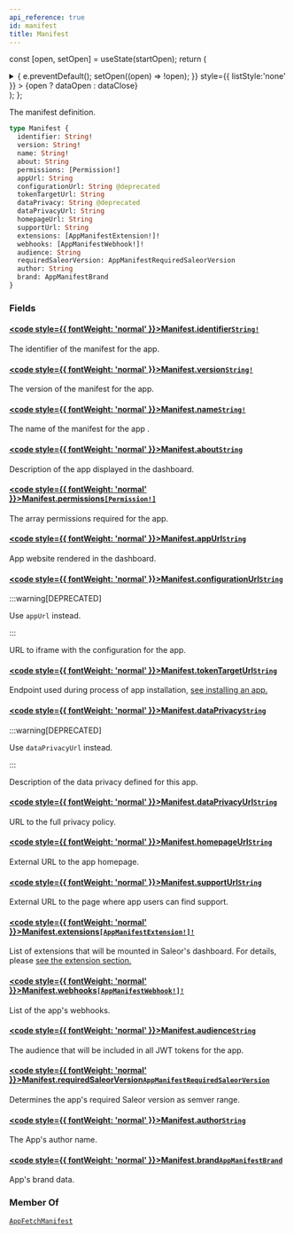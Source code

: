 ```yaml
---
api_reference: true
id: manifest
title: Manifest
---
```






const [open, setOpen] = useState(startOpen);
return (
<details {...(open ? { open: true } : {})} className="details" style={{ border:'none', boxShadow:'none', background:'var(--ifm-background-color)' }}>
<summary
onClick={(e) => {
e.preventDefault();
setOpen((open) => !open);
}}
style={{ listStyle:'none' }} >
{open ? dataOpen : dataClose}
</summary>
{open && children}
</details>
);
};

The manifest definition.

```graphql
type Manifest {
  identifier: String!
  version: String!
  name: String!
  about: String
  permissions: [Permission!]
  appUrl: String
  configurationUrl: String @deprecated
  tokenTargetUrl: String
  dataPrivacy: String @deprecated
  dataPrivacyUrl: String
  homepageUrl: String
  supportUrl: String
  extensions: [AppManifestExtension!]!
  webhooks: [AppManifestWebhook!]!
  audience: String
  requiredSaleorVersion: AppManifestRequiredSaleorVersion
  author: String
  brand: AppManifestBrand
}
```

### Fields

#### [<code style={{ fontWeight: 'normal' }}>Manifest.<b>identifier</b></code>](#)<Bullet />[`String!`](../../../api-reference/miscellaneous/scalars/string.mdx) <Badge class="badge badge--secondary" text="non-null"/> <Badge class="badge badge--secondary" text="scalar"/> <Badge class="badge badge--secondary" text="miscellaneous"/>

The identifier of the manifest for the app.

#### [<code style={{ fontWeight: 'normal' }}>Manifest.<b>version</b></code>](#)<Bullet />[`String!`](../../../api-reference/miscellaneous/scalars/string.mdx) <Badge class="badge badge--secondary" text="non-null"/> <Badge class="badge badge--secondary" text="scalar"/> <Badge class="badge badge--secondary" text="miscellaneous"/>

The version of the manifest for the app.

#### [<code style={{ fontWeight: 'normal' }}>Manifest.<b>name</b></code>](#)<Bullet />[`String!`](../../../api-reference/miscellaneous/scalars/string.mdx) <Badge class="badge badge--secondary" text="non-null"/> <Badge class="badge badge--secondary" text="scalar"/> <Badge class="badge badge--secondary" text="miscellaneous"/>

The name of the manifest for the app .

#### [<code style={{ fontWeight: 'normal' }}>Manifest.<b>about</b></code>](#)<Bullet />[`String`](../../../api-reference/miscellaneous/scalars/string.mdx) <Badge class="badge badge--secondary" text="scalar"/> <Badge class="badge badge--secondary" text="miscellaneous"/>

Description of the app displayed in the dashboard.

#### [<code style={{ fontWeight: 'normal' }}>Manifest.<b>permissions</b></code>](#)<Bullet />[`[Permission!]`](../../../api-reference/authentication/objects/permission.mdx) <Badge class="badge badge--secondary" text="list"/> <Badge class="badge badge--secondary" text="object"/> <Badge class="badge badge--secondary" text="authentication"/>

The array permissions required for the app.

#### [<code style={{ fontWeight: 'normal' }}>Manifest.<b>appUrl</b></code>](#)<Bullet />[`String`](../../../api-reference/miscellaneous/scalars/string.mdx) <Badge class="badge badge--secondary" text="scalar"/> <Badge class="badge badge--secondary" text="miscellaneous"/>

App website rendered in the dashboard.

#### [<code style={{ fontWeight: 'normal' }}>Manifest.<b>configurationUrl</b></code>](#)<Bullet />[`String`](../../../api-reference/miscellaneous/scalars/string.mdx) <Badge class="badge badge--deprecated badge--secondary" text="deprecated"/> <Badge class="badge badge--secondary" text="scalar"/> <Badge class="badge badge--secondary" text="miscellaneous"/>

:::warning[DEPRECATED]

Use `appUrl` instead.

:::

URL to iframe with the configuration for the app.

#### [<code style={{ fontWeight: 'normal' }}>Manifest.<b>tokenTargetUrl</b></code>](#)<Bullet />[`String`](../../../api-reference/miscellaneous/scalars/string.mdx) <Badge class="badge badge--secondary" text="scalar"/> <Badge class="badge badge--secondary" text="miscellaneous"/>

Endpoint used during process of app installation, [see installing an app.](https://docs.saleor.io/developer/extending/apps/installing-apps#installing-an-app)

#### [<code style={{ fontWeight: 'normal' }}>Manifest.<b>dataPrivacy</b></code>](#)<Bullet />[`String`](../../../api-reference/miscellaneous/scalars/string.mdx) <Badge class="badge badge--deprecated badge--secondary" text="deprecated"/> <Badge class="badge badge--secondary" text="scalar"/> <Badge class="badge badge--secondary" text="miscellaneous"/>

:::warning[DEPRECATED]

Use `dataPrivacyUrl` instead.

:::

Description of the data privacy defined for this app.

#### [<code style={{ fontWeight: 'normal' }}>Manifest.<b>dataPrivacyUrl</b></code>](#)<Bullet />[`String`](../../../api-reference/miscellaneous/scalars/string.mdx) <Badge class="badge badge--secondary" text="scalar"/> <Badge class="badge badge--secondary" text="miscellaneous"/>

URL to the full privacy policy.

#### [<code style={{ fontWeight: 'normal' }}>Manifest.<b>homepageUrl</b></code>](#)<Bullet />[`String`](../../../api-reference/miscellaneous/scalars/string.mdx) <Badge class="badge badge--secondary" text="scalar"/> <Badge class="badge badge--secondary" text="miscellaneous"/>

External URL to the app homepage.

#### [<code style={{ fontWeight: 'normal' }}>Manifest.<b>supportUrl</b></code>](#)<Bullet />[`String`](../../../api-reference/miscellaneous/scalars/string.mdx) <Badge class="badge badge--secondary" text="scalar"/> <Badge class="badge badge--secondary" text="miscellaneous"/>

External URL to the page where app users can find support.

#### [<code style={{ fontWeight: 'normal' }}>Manifest.<b>extensions</b></code>](#)<Bullet />[`[AppManifestExtension!]!`](../../../api-reference/apps/objects/app-manifest-extension.mdx) <Badge class="badge badge--secondary" text="non-null"/> <Badge class="badge badge--secondary" text="object"/> <Badge class="badge badge--secondary" text="apps"/>

List of extensions that will be mounted in Saleor's dashboard. For details, please [see the extension section.](https://docs.saleor.io/developer/extending/apps/extending-dashboard-with-apps#key-concepts)

#### [<code style={{ fontWeight: 'normal' }}>Manifest.<b>webhooks</b></code>](#)<Bullet />[`[AppManifestWebhook!]!`](../../../api-reference/apps/objects/app-manifest-webhook.mdx) <Badge class="badge badge--secondary" text="non-null"/> <Badge class="badge badge--secondary" text="object"/> <Badge class="badge badge--secondary" text="apps"/>

List of the app's webhooks.

#### [<code style={{ fontWeight: 'normal' }}>Manifest.<b>audience</b></code>](#)<Bullet />[`String`](../../../api-reference/miscellaneous/scalars/string.mdx) <Badge class="badge badge--secondary" text="scalar"/> <Badge class="badge badge--secondary" text="miscellaneous"/>

The audience that will be included in all JWT tokens for the app.

#### [<code style={{ fontWeight: 'normal' }}>Manifest.<b>requiredSaleorVersion</b></code>](#)<Bullet />[`AppManifestRequiredSaleorVersion`](../../../api-reference/apps/objects/app-manifest-required-saleor-version.mdx) <Badge class="badge badge--secondary" text="object"/> <Badge class="badge badge--secondary" text="apps"/>

Determines the app's required Saleor version as semver range.

#### [<code style={{ fontWeight: 'normal' }}>Manifest.<b>author</b></code>](#)<Bullet />[`String`](../../../api-reference/miscellaneous/scalars/string.mdx) <Badge class="badge badge--secondary" text="scalar"/> <Badge class="badge badge--secondary" text="miscellaneous"/>

The App's author name.

#### [<code style={{ fontWeight: 'normal' }}>Manifest.<b>brand</b></code>](#)<Bullet />[`AppManifestBrand`](../../../api-reference/apps/objects/app-manifest-brand.mdx) <Badge class="badge badge--secondary" text="object"/> <Badge class="badge badge--secondary" text="apps"/>

App's brand data.

### Member Of

[`AppFetchManifest`](../../../api-reference/apps/objects/app-fetch-manifest.mdx) <Badge class="badge badge--secondary" text="object"/>
